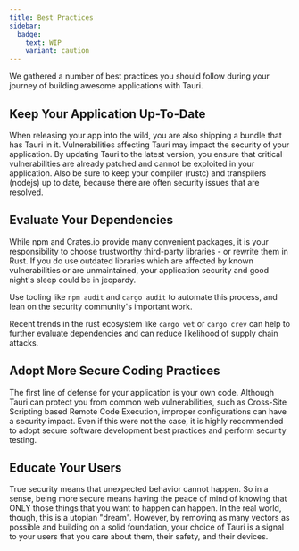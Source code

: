 ```yaml
---
title: Best Practices
sidebar:
  badge:
    text: WIP
    variant: caution
---
```


We gathered a number of best practices you should follow during your journey of building
awesome applications with Tauri.

## Keep Your Application Up-To-Date

When releasing your app into the wild, you are also shipping a bundle that has Tauri in it.
Vulnerabilities affecting Tauri may impact the security of your application.
By updating Tauri to the latest version, you ensure that critical vulnerabilities
are already patched and cannot be exploited in your application.
Also be sure to keep your compiler (rustc) and transpilers (nodejs) up to date,
because there are often security issues that are resolved.

## Evaluate Your Dependencies

While npm and Crates.io provide many convenient packages,
it is your responsibility to choose trustworthy third-party libraries - or
rewrite them in Rust. If you do use outdated libraries which are affected by
known vulnerabilities or are unmaintained, your application security and good
night's sleep could be in jeopardy.

Use tooling like `npm audit` and `cargo audit` to automate this process,
and lean on the security community's important work.

Recent trends in the rust ecosystem like `cargo vet` or `cargo crev` can
help to further evaluate dependencies and can reduce likelihood of supply chain attacks.

## Adopt More Secure Coding Practices

The first line of defense for your application is your own code.
Although Tauri can protect you from common web vulnerabilities,
such as Cross-Site Scripting based Remote Code Execution,
improper configurations can have a security impact.
Even if this were not the case, it is highly recommended to
adopt secure software development best practices and perform security testing.

## Educate Your Users

True security means that unexpected behavior cannot happen.
So in a sense, being more secure means having the peace of mind
of knowing that ONLY those things that you want to happen can happen.
In the real world, though, this is a utopian "dream".
However, by removing as many vectors as possible and building on
a solid foundation, your choice of Tauri is a signal to your users
that you care about them, their safety, and their devices.
